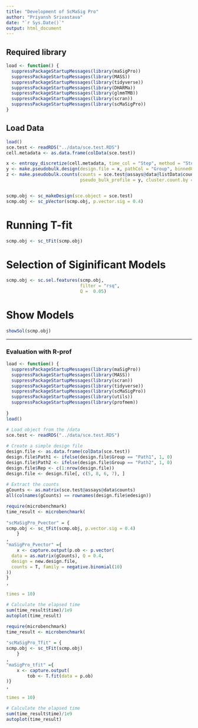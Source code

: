 ```yaml
---
title: "Development of ScMaSig Pro"
author: "Priyansh Srivastava"
date: "`r Sys.Date()`"
output: html_document
---
```


## Required library
```r
load <- function() {
  suppressPackageStartupMessages(library(maSigPro))
  suppressPackageStartupMessages(library(MASS))
  suppressPackageStartupMessages(library(tidyverse))
  suppressPackageStartupMessages(library(DHARMa))
  suppressPackageStartupMessages(library(glmmTMB))
  suppressPackageStartupMessages(library(scran))
  suppressPackageStartupMessages(library(scMaSigPro))
}
```

## Load Data
```r
load()
sce.test <- readRDS("../data/sce.test.RDS")
cell.metadata <- as.data.frame(colData(sce.test))

x <- entropy_discretize(cell.metadata, time_col = "Step", method = "Sturges")
y <- make.pseudobulk.design(design.file = x, pathCol = "Group", binnedCol = "binnedTime")
z <- make.pseudobulk.counts(counts = sce.test@assays@data@listData$counts,
                            pseudo_bulk_profile = y, cluster.count.by = "mean")


scmp.obj <- sc_makeDesign(sce.object = sce.test)
scmp.obj <- sc_pVector(scmp.obj, p.vector.sig = 0.4)
```

# Running T-fit
```r
scmp.obj <- sc_tFit(scmp.obj)
```

# Selection of Siginificant Models
```r
scmp.obj <- sc.sel.features(scmp.obj,
                            filter = "rsq",
                            Q =  0.05)
```

# Show Models
```r
showSol(scmp.obj)
```

---

### Evaluation with R-prof

```r
load <- function() {
  suppressPackageStartupMessages(library(maSigPro))
  suppressPackageStartupMessages(library(MASS))
  suppressPackageStartupMessages(library(scran))
  suppressPackageStartupMessages(library(tidyverse))
  suppressPackageStartupMessages(library(scMaSigPro))
  suppressPackageStartupMessages(library(utils))
  suppressPackageStartupMessages(library(profmem))
  
}
load()

# Load object from the /data
sce.test <- readRDS("../data/sce.test.RDS")
  
# Create a simple design file
design.file <- as.data.frame(colData(sce.test))
design.file$Path1 <- ifelse(design.file$Group == "Path1", 1, 0)
design.file$Path2 <- ifelse(design.file$Group == "Path2", 1, 0)
design.file$Rep <- c(1:nrow(design.file))
design.file <- design.file[, c(5, 8, 6, 7), ]
  
# Extract the counts
gCounts <- as.matrix(sce.test@assays@data$counts)
all(colnames(gCounts) == rownames(design.file$edesign))
```

```r
require(microbenchmark)
time_result <- microbenchmark(
    
"scMaSigPro_Pvector" = {
scmp.obj <- sc_tFit(scmp.obj, p.vector.sig = 0.4)
    }
,
"maSigPro_Pvector" ={
    x <- capture.output(p.ob <- p.vector(
  data = as.matrix(gCounts), Q = 0.4,
  design = new.design.file,
  counts = T, family = negative.binomial(10)
))
}
,

times = 10)

# Calculate the elapsed time
sum(time_result$time)/1e9
autoplot(time_result)
```

```r
require(microbenchmark)
time_result <- microbenchmark(
    
"scMaSigPro_Tfit" = {
scmp.obj <- sc_tFit(scmp.obj)
    }
,
"maSigPro_tfit" ={
    x <- capture.output(
        tob <- T.fit(data = p.ob)
)}
,

times = 10)

# Calculate the elapsed time
sum(time_result$time)/1e9
autoplot(time_result)
```

